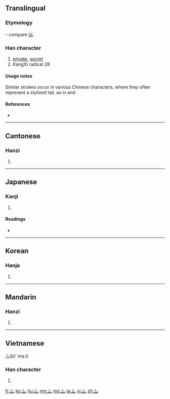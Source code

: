 {{also|私|ム|ㇺ}}
==Translingual==
{{stroke order|type=animate}}
===Etymology===
{{liushu|i}} – compare [[以]].

{{Han etyl}}

===Han character===
{{Han char|rn=28|rad=厶|as=00|sn=2|four=2073<sub>0</sub>|canj=女戈 (VI), X女戈 (XVI)}}

# [[private]], [[secret]]
# KangXi radical 28

====Usage notes====
Similar strokes occur in various Chinese characters, where they often represent a stylized tail, as in {{term|离||beast|sc=Hani}} and {{term|鬼||demon|sc=Hani}}.

====References====
* {{Han ref|kx=0163.200|dkj=03057|dj=0371.250|hdz=10383.090|uh=53B6|ud=21430}}

----

==Cantonese==

===Hanzi===
{{yue-hanzi|jyut=[[mau5]], [[si1]]|y=[[si1]]}}

# {{defn|Cantonese|sort=厶00}}

----

==Japanese==

===Kanji===
{{ja-kanji|grade=9|rs=厶00}}

# {{defn|Japanese|sort=厶00}}

====Readings====
* {{ja-readings|on=[[し]] (shi), [[ぼう]] (bō), [[む]] (mu)|kun=[[ござる]] (gozaru)}}

----

==Korean==

===Hanja===
{{ko-hanja|hangeul=사|rv=sa|mr=sa}}

# {{defn|Korean|sort=厶00}}

----

==Mandarin==

===Hanzi===
{{cmn-hanzi|pin=[[sī]] ([[si1]]), [[mǒu]] ([[mou3]])|wg=ssu<sup>1</sup>}}

# {{defn|Mandarin|sort=厶00}}

----

==Vietnamese==
厶(bi' ma.t)
===Han character===
{{vi-hantu|[[khư]]|rs=厶00}}

# {{defn|Vietnamese|sort=厶00}}

[[fr:厶]]
[[ko:厶]]
[[hu:厶]]
[[mg:厶]]
[[ms:厶]]
[[ja:厶]]
[[vi:厶]]
[[zh:厶]]
